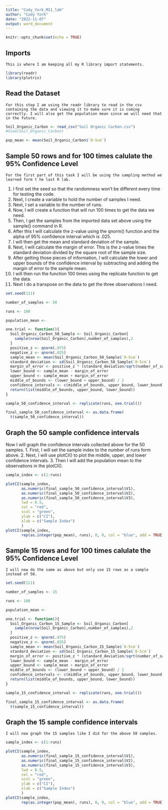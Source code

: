 ```yaml
---
title: "Cody_York_M11_lab"
author: "Cody York"
date: "2022-11-07"
output: word_document
---
```


```r
knitr::opts_chunk$set(echo = TRUE)
```

## Imports
    This is where I am keeping all my R library import statements.

```r
library(readr)
library(plotrix)

```

## Read the Dataset
    For this step I am using the readr library to read in the csv containing the data and viewing it to make sure it is coming correctly. I will also get the population mean since we will need that in the future.

```r

Soil_Organic_Carbon <- read_csv("Soil Organic Carbon.csv")
#View(Soil_Organic_Carbon)

pop_mean <- mean(Soil_Organic_Carbon$`0-5cm`)
```

## Sample 50 rows and for 100 times calulate the 95% Confidence Level
    For the first part of this task I will be using the sampling method we learned form t he last R lab. 
    
  1. I first set the seed so that the randomness won't be different every time for testing the code.
  2. Next, I create a variable to hold the number of samples I need.
  3. Next, I set a variable to the number of runs.
  4. Now, I will create a function that will run 100 times to get the data we need.
  5. Then, I get the samples from the imported data set above using the sample() command in R.
  6. After this I will calculate the z-value using the qnorm() function and the alpha of 95% confidence interval which is .025.
  7. I will then get the mean and standard deviation of the sample.
  8. Next, I will calculate the margin of error. This is the z-value times the standard deviation divided by the square root of the sample size.
  9. After getting those pieces of information, I will calculate the lower and upper bounds of the confidence interval by subtracting and adding the margin of error to the sample mean.
  10. I will then run the function 100 times using the replicate function to get the data.
  11. Next I do a transpose on the data to get the three observations I need.
    
```r

set.seed(111)

number_of_samples <- 50

runs <- 100

population_mean <- 

one.trial <- function(){
  Soil_Organic_Carbon_50_Sample <- Soil_Organic_Carbon[
    sample(nrow(Soil_Organic_Carbon),number_of_samples),2
  ]
  positive_z <- qnorm(.975)
  negative_z <- qnorm(.025)
  sample_mean <- mean(Soil_Organic_Carbon_50_Sample$`0-5cm`)
  standard_deviation <- sd(Soil_Organic_Carbon_50_Sample$`0-5cm`)
  margin_of_error <- positive_z * (standard_deviation/sqrt(number_of_samples))
  lower_bound <- sample_mean - margin_of_error
  upper_bound <- sample_mean + margin_of_error
  middle_of_bounds <- (lower_bound + upper_bound) / 2
  confidence_intervals <- c(middle_of_bounds, upper_bound, lower_bound)
  return(list(middle_of_bounds, upper_bound, lower_bound))
}

sample_50_confidence_interval <- replicate(runs, one.trial())

final_sample_50_confidence_interval <- as.data.frame(
  t(sample_50_confidence_interval))


```

## Graph the 50 sample confidence intervals
  Now I will graph the confidence intervals collected above for the 50 samples.
  1. First, I will set the sample index to the number of runs form above.
  2. Next, I will use plotCI() to plot the middle, upper, and lower confidence intervals.
  3. Then I will add the population mean to the observations in the plotCI().

```r

sample_index <- c(1:runs)

plotCI(sample_index, 
       as.numeric(final_sample_50_confidence_interval$V1),
       as.numeric(final_sample_50_confidence_interval$V2),
       as.numeric(final_sample_50_confidence_interval$V3),
       lwd = 0.5,
       col = "red",
       scol = "green",
       ylab = c("CI"),
       xlab = c("Sample Index")
       )
plotCI(sample_index, 
       rep(as.integer(pop_mean), runs), 0, 0, col = "blue", add = TRUE)


```
## Sample 15 rows and for 100 times calulate the 95% Confidence Level
    I will now do the same as above but only use 15 rows as a sample instead of 50.
    
```r

set.seed(111)

number_of_samples <- 15

runs <- 100

population_mean <- 

one.trial <- function(){
  Soil_Organic_Carbon_15_Sample <- Soil_Organic_Carbon[
    sample(nrow(Soil_Organic_Carbon),number_of_samples),2
  ]
  positive_z <- qnorm(.975)
  negative_z <- qnorm(.025)
  sample_mean <- mean(Soil_Organic_Carbon_15_Sample$`0-5cm`)
  standard_deviation <- sd(Soil_Organic_Carbon_15_Sample$`0-5cm`)
  margin_of_error <- positive_z * (standard_deviation/sqrt(number_of_samples))
  lower_bound <- sample_mean - margin_of_error
  upper_bound <- sample_mean + margin_of_error
  middle_of_bounds <- (lower_bound + upper_bound) / 2
  confidence_intervals <- c(middle_of_bounds, upper_bound, lower_bound)
  return(list(middle_of_bounds, upper_bound, lower_bound))
}

sample_15_confidence_interval <- replicate(runs, one.trial())

final_sample_15_confidence_interval <- as.data.frame(
  t(sample_15_confidence_interval))

```

## Graph the 15 sample confidence intervals
    I will now graph the 15 samples like I did for the above 50 samples.
    
```r

sample_index <- c(1:runs)

plotCI(sample_index, 
       as.numeric(final_sample_15_confidence_interval$V1),
       as.numeric(final_sample_15_confidence_interval$V2),
       as.numeric(final_sample_15_confidence_interval$V3),
       lwd = 0.5,
       col = "red",
       scol = "green",
       ylab = c("CI"),
       xlab = c("Sample Index")
       )
plotCI(sample_index, 
       rep(as.integer(pop_mean), runs), 0, 0, col = "blue", add = TRUE)



```